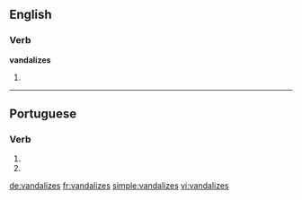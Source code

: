 ==English==

===Verb===
'''vandalizes'''

# {{third-person singular of|vandalize}}

----

==Portuguese==

===Verb===
{{pt-verb form}}

# {{pt-verb form of|vandalizar|ar|subjunctive|present|singular|second}}
# {{pt-verb form of|vandalizar|ar|imperative|negative|singular|second}}

[[de:vandalizes]]
[[fr:vandalizes]]
[[simple:vandalizes]]
[[vi:vandalizes]]